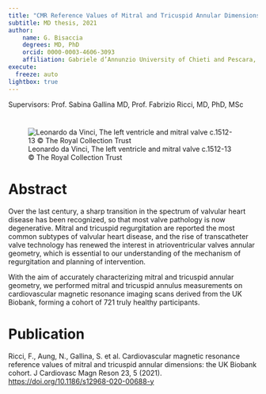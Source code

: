 ```yaml
---
title: "CMR Reference Values of Mitral and Tricuspid Annular Dimensions: the UK BioBank Cohort"
subtitle: MD thesis, 2021
author: 
    name: G. Bisaccia
    degrees: MD, PhD
    orcid: 0000-0003-4606-3093
    affiliation: Gabriele d’Annunzio University of Chieti and Pescara, Italy. Degree with Honours in Medicine and Surgery (2014-2021)
execute: 
  freeze: auto
lightbox: true
---
```

Supervisors: Prof. Sabina Gallina MD, Prof. Fabrizio Ricci, MD, PhD, MSc

# 

![Leonardo da Vinci, The left ventricle and mitral valve c.1512-13 © The Royal Collection Trust](images/md/0.jpg)

# Abstract
Over the last century, a sharp transition in the spectrum of valvular heart disease has been recognized, so that most valve pathology is now degenerative. Mitral and tricuspid regurgitation are reported the most common subtypes of valvular heart disease, and the rise of transcatheter valve technology has renewed the interest in atrioventricular valves annular geometry, which is essential to our understanding of the mechanism of regurgitation and planning of intervention. 

With the aim of accurately characterizing mitral and tricuspid annular geometry, we performed mitral and tricuspid annulus measurements on cardiovascular magnetic resonance imaging scans derived from the UK Biobank, forming a cohort of 721 truly healthy participants.

# Publication

Ricci, F., Aung, N., Gallina, S. et al. Cardiovascular magnetic resonance reference values of mitral and tricuspid annular dimensions: the UK Biobank cohort. J Cardiovasc Magn Reson 23, 5 (2021). [https://doi.org/10.1186/s12968-020-00688-y](https://doi.org/10.1186/s12968-020-00688-y)
